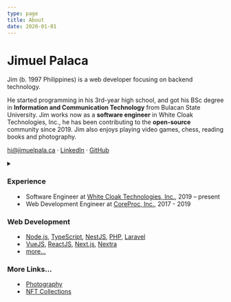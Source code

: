 ```yaml
---
type: page
title: About
date: 2020-01-01
---
```


# Jimuel Palaca

Jim (b. 1997 Philippines) is a web developer focusing on backend technology.

He started programming in his 3rd-year high school, and got his BSc degree in **Information and Communication Technology** from Bulacan State University. Jim works now as a **software engineer** in White Cloak Technologies, Inc., he has been contributing to the **open-source** community since 2019. Jim also enjoys playing video games, chess, reading books and photography.

[hi@jimuelpala.ca](mailto:hi@jimuelpala.ca) · [LinkedIn](https://www.linkedin.com/in/jimuelpalaca/) · [GitHub](https://github.com/jimuelpalaca)

<details><summary children="More Details"/>

<style jsx>{`
  summary:not(:focus-visible):focus {
    outline: none;
  }
`}</style>

### Experience

- Software Engineer at [White Cloak Technologies, Inc.](https://whitecloak.com), 2019 – present
- Web Development Engineer at [CoreProc, Inc.](https://coreproc.com/), 2017 - 2019

### Web Development

- [Node.js](https://nodejs.org), [TypeScript](https://www.typescriptlang.org/), [NestJS](https://nestjs.com/), [PHP](https://www.php.net), [Laravel](https://laravel.com/)
- [VueJS](https://vuejs.org/), [ReactJS](https://reactjs.org/), [Next.js](https://nextjs.org), [Nextra](https://nextra.vercel.app/)
- [more...](https://github.com/jimuelpalaca)

### More Links...

- [Photography](https://www.eyeem.com/u/_jim)
- [NFT Collections](https://opensea.io/Pegpen)

</details>